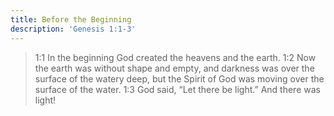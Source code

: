 ```yaml
---
title: Before the Beginning
description: 'Genesis 1:1-3'
---
```


> 1:1 In the beginning God created the heavens and the earth. 1:2 Now the earth was without shape and empty, and darkness was over the surface of the watery deep, but the Spirit of God was moving over the surface of the water. 1:3 God said, “Let there be light.” And there was light!
